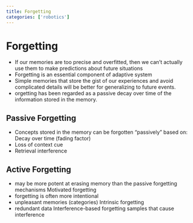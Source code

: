 ```yaml
---
title: Forgetting
categories: ['robotics']
---
```


# Forgetting
- If our memories are too precise and overfitted, then we can't actually use them to make predictions about future situations
- Forgetting is an essential component of adaptive system
- Simple memories that store the gist of our experiences and avoid complicated details will be better for generalizing to future events.
- orgetting has been regarded as a passive decay over time of the information stored in the memory.

## Passive Forgetting
- Concepts stored in the memory can be forgotten "passively" based on: Decay over time (fading factor)
- Loss of context cue
- Retrieval interference

## Active Forgetting
- may be more potent at erasing memory than the passive forgetting mechanisms Motivated forgetting
- forgetting is often more intentional
- unpleasant memories (categories) Intrinsic forgetting
- redundant data Interference-based forgetting samples that cause interference



